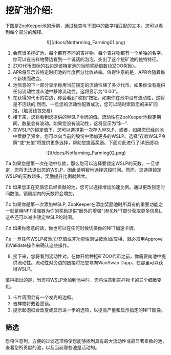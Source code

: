 # 挖矿池介绍:

下图是ZooKeeper池的示例，通过检查与下图中的数字相匹配的文本，您可以看到每个部分的解释。

<center style={{marginTop:20}}>
![](/docs/Notfarming_Farming01.png)
</center>

1. 会有很多挖矿池，每个都有不同的吉祥物。每个吉祥物都有一个单独的名字。你可以在吉祥物旁边看到一个说话的泡泡，突出了这个挖矿池的独特特征。
2. ZOO代币图标的右边是该特定池的当前奖励倍数(如ZOO奖励)。
3. APR将显示该特定时间池的年度百分比收益率。值得注意的是，APR会随着每个新块而改变。
4. 池信息的下一部分显示你用当前锁定的流动性赚了多少代币。如果你没有提供任何流动性或从池中移除流动性，这将显示为“0.00”。
5. 在获得的代币的右边，你会看到“收割”按钮。如果你在池中没有流动性，这将是不活跃的;然而，一旦您的流动性配置成功，您可以随时索取您的采矿回报。(触发钱包交易)
6. 接下来，您将看到您提供的WSLP令牌的值。流动性在ZooKeeper池锁定期间，数量会有波动。如果您没有流动性，这将显示为"$--".
7. 在WSLP的锁定值下，您可以选择第一次存入WSLP，或者，如果您已经向池中贡献了资金，您可以向当前的股份中添加更多的WSLP。选择“存款WSLP令牌”或“充值”将提供更多选择，帮助您提高奖励。下面对此进行了详细说明:

<center style={{marginTop:20}}>
![](/docs/Notfarming_Farming02.png)
</center>

<div style={{fontSize:18,marginLeft:40,marginTop:20}}>
    <p>
        7.a 如果您是第一次在池中存款，那么您可以选择要锁定WSLP的天数。一旦锁定，您将无法退出您的WSLP，因此请明智地选择这段时间。然而，您选择锁定WSLP的天数越多，奖励提升比例就越大。
    </p>
    <p style={{marginTop:10}}>
     7.b 如果您正在充值您已经贡献的池，您可以选择增加加速比例。通过更改锁定时间数值，锁周期内的天数将会增加。
    </p>
    <p style={{marginTop:10}}>
    7.c 如果你是第一次添加WSLP, ZooKeeper在添加奖励池时所具有的重要功能之一就是用NFT增强器为你的奖励提供“额外的增强”(参见NFT部分获取更多信息)。这些还可以减少锁定WSLP的时间。
    </p>
    <p style={{marginTop:10}}>
    7.d 如果你愿意的话，你也可以在任何时候切换你的NFT加速卡牌。
    </p>
    <p style={{marginTop:10}}>
    7.e 一旦任何WSLP被添加/充值或非功能性测试被添加/交换，就必须用Approve和Validate操作来确认这些操作。
    </p>
</div>

8. 接下来，您将看到流动性对。在你开始种挖矿ZOO代币之前，你需要向池中提供流动性。流动性对旁边的链接将把您导向WanSwap Dapp，在那里可以获得WSLP。

值得指出的是，当您将WSLP添加到池中时，您将注意到吉祥物卡的三个细微变化。

1. 卡片周围会有一个发光的边框。
2. 吉祥物将戴着墨镜。
3. 提示起泡框会改变或显示进一步的选项，以提高产量和显示指定的NFT图像。

## 筛选

您将注意到，方便的过滤选项将使您能够找到具有最大流动性或最显著乘数的池，查看您所贡献的池，以及当前哪些池是活动的。
